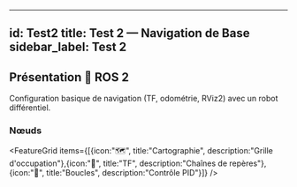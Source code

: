
---
id: Test2
title: Test 2 — Navigation de Base
sidebar_label: Test 2
---

## Présentation <span className="badge-sticker badge-it">🤖 ROS 2</span>

<InfoCard type="info" title="Aperçu du test" icon="🧭">
Configuration basique de navigation (TF, odométrie, RViz2) avec un robot différentiel.
</InfoCard>

### Nœuds
<Table headers={["Nœud", "Topic", "Type"]}
  data={[["base_controller", "/cmd_vel", "geometry_msgs/Twist"],["odom", "/odom", "nav_msgs/Odometry"],["tf_broadcaster", "/tf", "tf2_msgs/TFMessage"]]}
/>

<FeatureGrid items={[{icon:"🗺️", title:"Cartographie", description:"Grille d'occupation"},{icon:"📡", title:"TF", description:"Chaînes de repères"},{icon:"🔁", title:"Boucles", description:"Contrôle PID"}]} />


